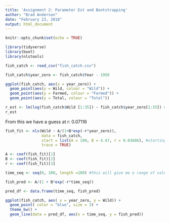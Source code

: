 ```yaml
---
title: 'Assignment 2: Parameter Est and Bootstrapping'
author: "Brad Anderson"
date: "February 23, 2018"
output: html_document
---
```


```r
knitr::opts_chunk$set(echo = TRUE)
```

```r

library(tidyverse)
library(boot)
library(nlstools)

```

```r

fish_catch <- read_csv("fish_catch.csv")

fish_catch$year_zero <- fish_catch$Year - 1950  

```

```r

ggplot(fish_catch, aes(x = year_zero)) +
  geom_point(aes(y = Wild, colour = "Wild")) +
  geom_point(aes(y = Farmed, colour = "Farmed")) +
  geom_point(aes(y = Total, colour = "Total"))

```

```r

r_est <- lm(log(fish_catch$Wild [1:35]) ~ fish_catch$year_zero[1:35]) #only using observations 1-5
r_est

```
From this we have a guess at r: 0.07116

```r

fish_fit <- nls(Wild ~ A/(1+B*exp(-r*year_zero)), 
                data = fish_catch,
                start = list(A = 100, B = 4.47, r = 0.03686), #starting values
                trace = TRUE)
```

```r

A <- coef(fish_fit)[1]
B <- coef(fish_fit)[2]
r <- coef(fish_fit)[3]

```

```r

time_seq <- seq(0, 100, length =100) #this will give me a range of values from 0 to 20 with 100 values evenly spaced

fish_pred <- A/(1 + B*exp(-r*time_seq))

pred_df <- data.frame(time_seq, fish_pred)

```

```r

ggplot(fish_catch, aes( x = year_zero, y = Wild)) +
  geom_point( color = "blue", size = 3) +
  theme_bw() +
  geom_line(data = pred_df, aes(x = time_seq, y = fish_pred))

```


